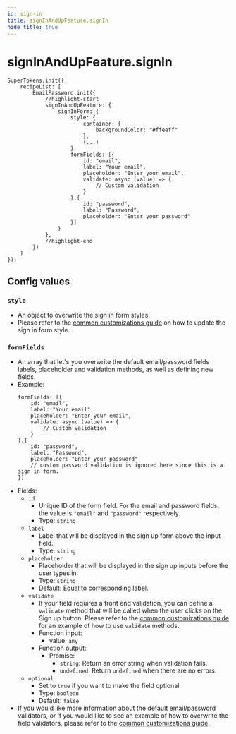 ```yaml
---
id: sign-in
title: signInAndUpFeature.signIn
hide_title: true
---
```


# signInAndUpFeature.signIn

```tsx
SuperTokens.init({
    recipeList: [
        EmailPassword.init({
            //highlight-start
            signInAndUpFeature: {
                signInForm: {
                    style: {
                        container: {
                            backgroundColor: "#ffeeff"
                        },
                        (...)
                    },
                    formFields: [{
                        id: "email",
                        label: "Your email",
                        placeholder: "Enter your email",
                        validate: async (value) => {
                            // Custom validation
                        }
                    },{
                        id: "password",
                        label: "Password",
                        placeholder: "Enter your password"
                    }]
                }
            },
            //highlight-end
        })
    ]
});
```

## Config values

### `style` 
- An object to overwrite the sign in form styles. 
- Please refer to the [common customizations guide](/docs/emailpassword/common-customizations/styling/changing-style) on how to update the sign in form style.

### `formFields` 
- An array that let's you overwrite the default email/password fields labels, placeholder and validation methods, as well as defining new fields.
- Example: 
    ```tsx
    formFields: [{
        id: "email",
        label: "Your email",
        placeholder: "Enter your email",
        validate: async (value) => {
            // Custom validation
        }
    },{
        id: "password",
        label: "Password",
        placeholder: "Enter your password"
        // custom password validation is ignored here since this is a sign in form.
    }]
    ```
- Fields:
    - `id`
        - Unique ID of the form field. For the email and password fields, the value is `"email"` and `"password"` respectively.
        - Type: `string`
    - `label`
        - Label that will be displayed in the sign up form above the input field.
        - Type: `string`
    - `placeholder`
        - Placeholder that will be displayed in the sign up inputs before the user types in.
        - Type: `string`
        - Default: Equal to corresponding label.
    - `validate`
        - If your field requires a front end validation, you can define a `validate` method that will be called when the user clicks on the Sign up button. Please refer to the [common customizations guide](/docs/emailpassword/common-customizations/signup-form/field-validators) for an example of how to use `validate` methods.
        - Function input:
            - value: `any`
        - Function output:
            - Promise:
                - `string`: Return an error string when validation fails.
                - `undefined`: Return `undefined` when there are no errors.
    - `optional`
        - Set to `true` if you want to make the field optional. 
        - Type: `boolean`
        - Default: `false`
- If you would like more information about the default email/password validators, or if you would like to see an example of how to overwrite the field validators, please refer to the [common customizations guide](/docs/emailpassword/common-customizations/signup-form/field-validators).
